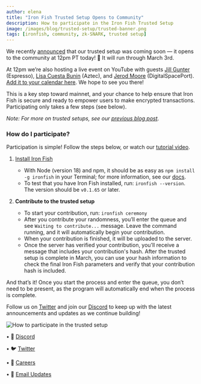 ```yaml
---
author: elena
title: "Iron Fish Trusted Setup Opens to Community"
description: How to participate in the Iron Fish Trusted Setup
image: /images/blog/trusted-setup/trusted-banner.png
tags: [ironfish, community, zk-SNARK, trusted setup]
---
```


We recently [announced](https://www.ironfish.network/blog/2023/02/06/trusted-setup) that our trusted setup was coming soon — it opens to the community at 12pm PT today! 🎊 It will run through March 3rd.

 At 12pm we’re also hosting a live event on YouTube with guests [Jill Gunter](https://twitter.com/jillrgunter) (Espresso), [Lisa Cuesta Bunin](https://twitter.com/lisacuesta) (Aztec), and [Jerod Moore](https://twitter.com/gospaceport) (DigitalSpacePort). [Add it to your calendar here](https://www.youtube.com/watch?v=uZNuWFB_xbg). We hope to see you there!

This is a key step toward mainnet, and your chance to help ensure that Iron Fish is secure and ready to empower users to make encrypted transactions. Participating only takes a few steps (see below).

*Note: For more on trusted setups, see our [previous blog post](https://www.ironfish.network/blog/2023/02/06/trusted-setup)*.

### How do I participate?

Participation is simple! Follow the steps below, or watch our [tutorial video](https://drive.google.com/file/d/1FfDXrcBunMhBSxCqUKncmR3VCyWuQWg0/view).

 1. [Install Iron Fish](https://ironfish.network/docs/onboarding/installation-iron-fish)
     - With Node (version 18) and npm, it should be as easy as `npm install -g ironfish` in your Terminal; for more information, see our [docs](https://ironfish.network/docs/onboarding/installation-iron-fish).
     - To test that you have Iron Fish installed, run: `ironfish --version`. The version should be `v0.1.65` or later.
 
 
 2. **Contribute to the trusted setup**
     - To start your contribution, run: `ironfish ceremony`
     - After you contribute your randomness, you’ll enter the queue and see `Waiting to contribute...` message. Leave the command running, and it will automatically begin your contribution.
     - When your contribution is finished, it will be uploaded to the server.
     - Once the server has verified your contribution, you’ll receive a message that includes your contribution's hash. After the trusted setup is complete in March, you can use your hash information to check the final Iron Fish parameters and verify that your contribution hash is included.
    
And that’s it! Once you start the process and enter the queue, you don’t need to be present, as the program will automatically end when the process is complete.

Follow us on [Twitter](https://twitter.com/ironfishcrypto) and join our [Discord](https://discord.ironfish.network/) to keep up with the latest announcements and updates as we continue building!

![How to participate in the trusted setup](/images/blog/trusted-setup/trusted-gif.gif)


• 🎤 [Discord](https://discord.ironfish.network)

• 🐦 [Twitter](https://twitter.com/ironfishcrypto)

• 🚀 [Careers](https://ironfish.network/careers)

• 📧 [Email Updates](https://ironfish.network/#email-signup)
